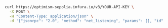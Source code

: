 
<Tabs>
  <TabItem value="cURL">

```bash
curl https://optimism-sepolia.infura.io/v3/YOUR-API-KEY \
  -X POST \
  -H "Content-Type: application/json" \
  -d '{"jsonrpc": "2.0", "method": "net_listening", "params": [], "id": 1}'
```

  </TabItem>
</Tabs>
